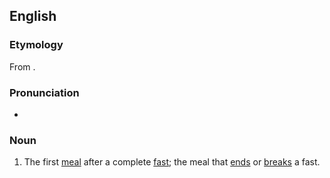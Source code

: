 ==English==

===Etymology===
From {{prefix|en|proto||sort=brosis}} {{etyl|grc|en}} {{m|grc|βρῶσις||eating}}.

===Pronunciation===
* {{IPA|/pɹəʊtəˈbɹəʊsɪs/|lang=en}}

===Noun===
{{en-noun|!}}

# The first [[meal]] after a complete [[fast]]; the meal that [[end]]s or [[break]]s a fast.